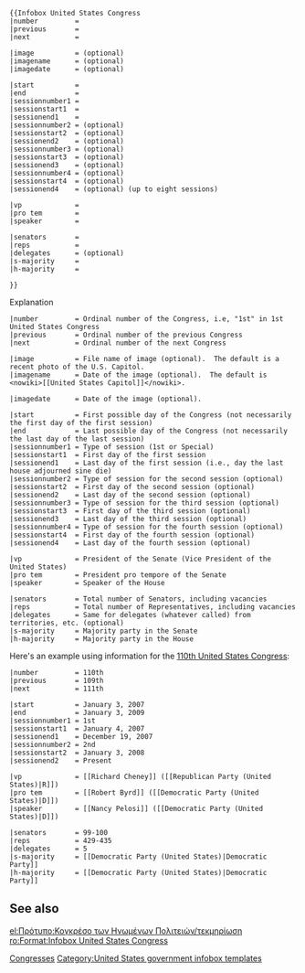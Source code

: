 <includeonly><!-- 在這裡加入模板的保護標識 --></includeonly><noinclude>{{Documentation subpage}}</noinclude>
<!-- 在本行下編輯模板說明 -->
<pre>
{{Infobox United States Congress
|number         = 
|previous       = 
|next           = 

|image          = (optional)
|imagename      = (optional)
|imagedate      = (optional)

|start          = 
|end            = 
|sessionnumber1 = 
|sessionstart1  = 
|sessionend1    = 
|sessionnumber2 = (optional)
|sessionstart2  = (optional)
|sessionend2    = (optional)
|sessionnumber3 = (optional)
|sessionstart3  = (optional)
|sessionend3    = (optional)
|sessionnumber4 = (optional)
|sessionstart4  = (optional)
|sessionend4    = (optional) (up to eight sessions)

|vp             = 
|pro tem        = 
|speaker        = 

|senators       = 
|reps           = 
|delegates      = (optional)
|s-majority     = 
|h-majority     = 

}}
</pre>
Explanation
<pre>
|number         = Ordinal number of the Congress, i.e, "1st" in 1st United States Congress
|previous       = Ordinal number of the previous Congress
|next           = Ordinal number of the next Congress

|image          = File name of image (optional).  The default is a recent photo of the U.S. Capitol.
|imagename      = Date of the image (optional).  The default is <nowiki>[[United States Capitol]]</nowiki>.

|imagedate      = Date of the image (optional).

|start          = First possible day of the Congress (not necessarily the first day of the first session)
|end            = Last possible day of the Congress (not necessarily the last day of the last session)
|sessionnumber1 = Type of session (1st or Special)
|sessionstart1  = First day of the first session
|sessionend1    = Last day of the first session (i.e., day the last house adjourned sine die)
|sessionnumber2 = Type of session for the second session (optional)
|sessionstart2  = First day of the second session (optional)
|sessionend2    = Last day of the second session (optional)
|sessionnumber3 = Type of session for the third session (optional)
|sessionstart3  = First day of the third session (optional)
|sessionend3    = Last day of the third session (optional)
|sessionnumber4 = Type of session for the fourth session (optional)
|sessionstart4  = First day of the fourth session (optional)
|sessionend4    = Last day of the fourth session (optional)

|vp             = President of the Senate (Vice President of the United States) 
|pro tem        = President pro tempore of the Senate
|speaker        = Speaker of the House 

|senators       = Total number of Senators, including vacancies
|reps           = Total number of Representatives, including vacancies
|delegates      = Same for delegates (whatever called) from territories, etc. (optional)
|s-majority     = Majority party in the Senate
|h-majority     = Majority party in the House
</pre>
Here's an example using information for the [[110th United States Congress]]:
<pre>
|number         = 110th
|previous       = 109th
|next           = 111th

|start          = January 3, 2007
|end            = January 3, 2009
|sessionnumber1 = 1st
|sessionstart1  = January 4, 2007
|sessionend1    = December 19, 2007
|sessionnumber2 = 2nd
|sessionstart2  = January 3, 2008
|sessionend2    = Present

|vp             = [[Richard Cheney]] ([[Republican Party (United States)|R]])
|pro tem        = [[Robert Byrd]] ([[Democratic Party (United States)|D]])
|speaker        = [[Nancy Pelosi]] ([[Democratic Party (United States)|D]])

|senators       = 99-100
|reps           = 429-435
|delegates      = 5
|s-majority     = [[Democratic Party (United States)|Democratic Party]]
|h-majority     = [[Democratic Party (United States)|Democratic Party]]
</pre>
==See also==
{{Organization infoboxes}}

<includeonly>
[[Category:United States Congress templates|Congresses]]
[[Category:United States government infobox templates]]
</includeonly><noinclude>
[[el:Πρότυπο:Κογκρέσο των Ηνωμένων Πολιτειών/τεκμηρίωση]]
[[ro:Format:Infobox United States Congress]]
</noinclude>

<includeonly>
<!-- 本行下加入模板的分類 -->

</includeonly>